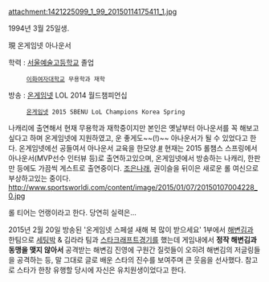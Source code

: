 attachment:1421225099_1_99_20150114175411_1.jpg


1994년 3월 25일생.

現 온게임넷 아나운서

학력 : [[서울예술고등학교]] 졸업
      [[이화여자대학교]] 무용학과 재학

방송 : [[온게임넷]] LOL 2014 월드챔피언십
      [[온게임넷]] 2015 SBENU LoL Champions Korea Spring


나캐리에 출연해서 현재 무용학과 재학중이지만 본인은 옛날부터 아나운서를 꼭 해보고싶다고 하며 온게임넷에 지원하였고, 운 좋게도~~(!)~~ 아나운서가 될 수 있었다고 한다. 온게임넷에선 공들여서 아나운서 교육을 한모양.[http://www.mediapen.com/news/articleView.html?idxno=61900 #]
현재는 2015 롤챔스 스프링에서 아나운서(MVP선수 인터뷰 등)로 출연하고있으며, 온게임넷에서 방송하는 나캐리, 한판만 등에도 가끔씩 게스트로 출연중이다. [[조은나래]], 권이슬을 뒤이은 새로운 롤 여신으로 부상하고있는 중이다.
http://www.sportsworldi.com/content/image/2015/01/07/20150107004228_0.jpg

롤 티어는 언랭이라고 한다. 당연히 실력은...

2015년 2월 20일 방송된 '온게임넷 스페셜 새해 복 많이 받으세요' 1부에서 [[김정민(게임 해설가)|해변김]]과 한팀으로 [[박태민|세팅박]] & 김라라 팀과 [[스타크래프트]]경기를 했는데 게임내에서 '''정작 해변김과 동맹을 맺지 않아서''' 공격받는 해변김 진영에 구원간 질럿들이 오히려 해변김의 저글링들을 공격하는 등, 말 그대로 글로 배운 스타의 진수를 보여주며 큰 웃음을 선사했다. 참고로 스타가 한창 유행할 당시에 자신은 유치원생이었다고 한다.
